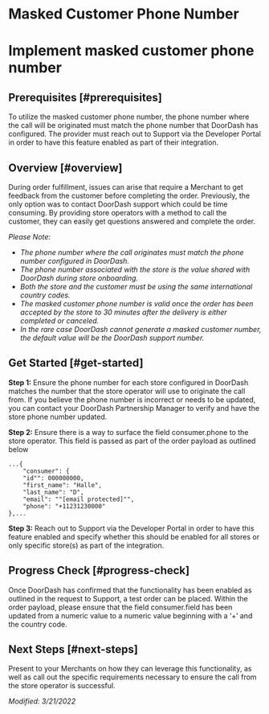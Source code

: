 # Masked Customer Phone Number

# Implement masked customer phone number

## Prerequisites [#prerequisites]

To utilize the masked customer phone number, the phone number where the call will be originated must match the phone number that DoorDash has configured. The provider must reach out to Support via the Developer Portal in order to have this feature enabled as part of their integration.

## Overview [#overview]

During order fulfillment, issues can arise that require a Merchant to get feedback from
the customer before completing the order. Previously, the only option was to contact DoorDash support which could be time consuming. By providing store operators with a method to call the customer, they can easily get questions answered and complete the order.

*Please Note:*

* *The phone number where the call originates must match the phone number configured in DoorDash.*
* *The phone number associated with the store is the value shared with DoorDash during store onboarding.*
* *Both the store and the customer must be using the same international country codes.*
* *The masked customer phone number is valid once the order has been accepted by the store to 30 minutes after the delivery is either completed or canceled.*
* *In the rare case DoorDash cannot generate a masked customer number, the default value will be the DoorDash support number.*

## Get Started [#get-started]

**Step 1:** Ensure the phone number for each store configured in DoorDash matches the number that the store operator will use to originate the call from. If you believe the phone number is incorrect or needs to be updated, you can contact your DoorDash Partnership Manager to verify and have the store phone number updated.



**Step 2:** Ensure there is a way to surface the field consumer.phone to the store operator. This field is passed as part of the order payload as outlined below

```
...{  
    "consumer": {  
    "id"": 000000000,  
    "first_name": "Halle",  
    "last_name": "D",  
    "email": ""[email protected]"",  
    "phone": "+11231230000"  
},...  

```

**Step 3:** Reach out to Support via the Developer Portal in order to have this feature enabled and specify whether this should be enabled for all stores or only specific store(s) as part of the integration.

## Progress Check [#progress-check]

Once DoorDash has confirmed that the functionality has been enabled as outlined in the request to Support, a test order can be placed. Within the order payload, please ensure that the field consumer.field has been updated from a numeric value to a numeric value beginning with a ‘+’ and the country code.

## Next Steps [#next-steps]

Present to your Merchants on how they can leverage this functionality, as well as call out the specific requirements necessary to ensure the call from the store operator is successful.

*Modified: 3/21/2022*

